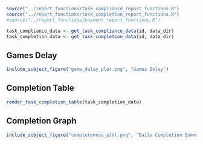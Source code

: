 ```r
source("../report_functions/task_compliance_report_functions.R")
source("../report_functions/task_completion_report_functions.R")
#source("../report_functions/payment_report_functions.R")

task_compliance_data <- get_task_compliance_data(id, data_dir)
task_completion_data <- get_task_completion_data(id, data_dir)
```

<!--
## Aggregated

```r
#render_task_compliance_table(task_compliance_data, "all")

```
-->

<!--
## Unchecked

```r
#task compliance table
render_task_compliance_table(task_compliance_data, "unchecked")
```
 -->

## Games Delay
```r
include_subject_figure("game_delay_plot.png", "Games Delay")
```

## Completion Table
```r
render_task_completion_table(task_completion_data) 
```

## Completion Graph
```r
include_subject_figure("completeness_plot.png", "Daily Completion Summary")
```

<!--
## Payment
```r
render_payment_table(payment_data, "all") 
```
-->

